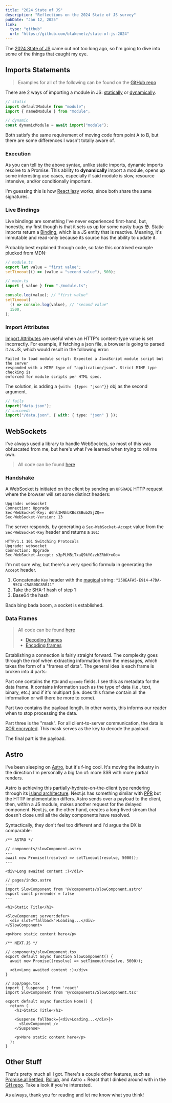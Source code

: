 ```yaml
---
title: "2024 State of JS"
description: "Reflections on the 2024 State of JS survey"
pubDate: "Jan 12, 2025"
link:
  type: "github"
  url: "https://github.com/blakenetz/state-of-js-2024"
---
```


The [2024 State of JS](https://2024.stateofjs.com/) came out not too long ago,
so I'm going to dive into some of the things that caught my eye.

## Imports Statements

> Examples for all of the following can be found on the
> [GitHub repo](https://github.com/blakenetz/state-of-js-2024/tree/main/packages/features)

There are 2 ways of importing a module in JS:
[statically](https://developer.mozilla.org/en-US/docs/Web/JavaScript/Reference/Statements/import)
or
[dynamically](https://developer.mozilla.org/en-US/docs/Web/JavaScript/Reference/Operators/import).

```js
// static
import defaultModule from "module";
import { namedModule } from "module";

// dynamic
const dynamicModule = await import("module");
```

Both satisfy the same requirement of moving code from point A to B, but there
are some differences I wasn't totally aware of.

### Execution

As you can tell by the above syntax, unlike static imports, dynamic imports
resolve to a Promise. This ability to **dynamically** import a module, opens up
some interesting use cases, especially if said module is slow, resource
intensive, and/or conditionally important.

I'm guessing this is how [React.lazy](https://react.dev/reference/react/lazy)
works, since both share the same signatures.

### Live Bindings

Live bindings are something I've never experienced first-hand, but, honestly, my
first though is that it sets us up for some nasty bugs 😳. Static imports return
a [Binding](https://developer.mozilla.org/en-US/docs/Glossary/Binding), which is
a JS entity that is reactive. Meaning, it's immutable and read-only because its
source has the ability to update it.

Probably best explained through code, so take this contrived example plucked
from MDN:

```ts
// module.ts
export let value = "first value";
setTimeout(() => (value = "second value"), 500);

// main.ts
import { value } from "./module.ts";

console.log(value); // "first value"
setTimeout(
  () => console.log(value), // "second value"
  1500,
);
```

### Import Attributes

[Import Attributes](https://developer.mozilla.org/en-US/docs/Web/JavaScript/Reference/Statements/import/with)
are useful when an HTTP's content-type value is set incorrectly. For example, if
fetching a json file, a browser is going to parsed it as JS, which would result
in the following error:

```http no-copy
Failed to load module script: Expected a JavaScript module script but the server
responded with a MIME type of "application/json". Strict MIME type checking is
enforced for module scripts per HTML spec.
```

The solution, is adding a `{with: {type: "json"}}` obj as the second argument.

```ts
// fails
import("data.json");
// succeeds
import("/data.json", { with: { type: "json" } });
```

## WebSockets

I've always used a library to handle WebSockets, so most of this was obfuscated
from me, but here's what I've learned when trying to roll me own.

> All code can be found
> [here](https://github.com/blakenetz/state-of-js-2024/blob/main/packages/features/server/webSocket.ts)

### Handshake

A WebSocket is initiated on the client by sending an `UPGRADE` HTTP request
where the browser will set some distinct headers:

```http no-copy
Upgrade: websocket
Connection: Upgrade
Sec-WebSocket-Key: dGhlIHNhbXBsZSBub25jZQ==
Sec-WebSocket-Version: 13
```

The server responds, by generating a `Sec-WebSocket-Accept` value from the
`Sec-WebSocket-Key` header and returns a `101`:

```http no-copy
HTTP/1.1 101 Switching Protocols
Upgrade: websocket
Connection: Upgrade
Sec-WebSocket-Accept: s3pPLMBiTxaQ9kYGzzhZRbK+xOo=
```

I'm not sure why, but there's a very specific formula in generating the `Accept`
header.

1. Concatenate `Key` header with the
   [magical](https://en.wikipedia.org/wiki/Magic_string) string:
   `"258EAFA5-E914-47DA-95CA-C5AB0DC85B11"`
2. Take the SHA-1 hash of step 1
3. Base64 the hash

Bada bing bada boom, a socket is established.

### Data Frames

> All code can be found
> [here](https://github.com/blakenetz/state-of-js-2024/blob/main/packages/features/server/webSocket.ts)
>
> - [Decoding frames](https://github.com/blakenetz/state-of-js-2024/blob/b1ecfc7e45c7cd7f90c50f8e6bdfc8b111aa26c2/packages/features/server/webSocket.ts#L77)
> - [Encoding frames](https://github.com/blakenetz/state-of-js-2024/blob/b1ecfc7e45c7cd7f90c50f8e6bdfc8b111aa26c2/packages/features/server/webSocket.ts#L137)

Establishing a connection is fairly straight forward. The complexity goes
through the roof when extracting information from the messages, which takes the
form of a "frames of data". The general idea is each frame is broken into 4
parts:

Part one contains the `FIN` and `opcode` fields. I see this as metadata for the
data frame. It contains information such as the type of data (i.e., text,
binary, etc.) and if it's multipart (i.e. does this frame contain all the
information or will there be more to come).

Part two contains the payload length. In other words, this informs our reader
when to stop processing the data.

Part three is the "mask". For all client-to-server communication, the data is
[XOR encrypted](https://en.wikipedia.org/wiki/XOR_cipher). This mask serves as
the key to decode the payload.

The final part is the payload.

## Astro

I've been sleeping on [Astro](https://astro.build/), but it's f-ing cool. It's
moving the industry in the direction I'm personally a big fan of: more SSR with
more partial renders.

Astro is achieving this partially-hydrate-on-the-client type rendering through
its [island architecture](https://docs.astro.build/en/guides/server-islands/).
Next.js has something similar with
[PPR](https://nextjs.org/docs/app/building-your-application/rendering/partial-prerendering)
but the HTTP implementation differs. Astro sends over a payload to the client,
then, within a JS module, makes another request for the delayed component.
Next.js, on the other hand, creates a long-lived stream that doesn't close until
all the delay components have resolved.

Syntactically, they don't feel too different and I'd argue the DX is comparable:

```tsx
/** ASTRO */

// components/slowComponent.astro
---
await new Promise((resolve) => setTimeout(resolve, 5000));
---

<div>Long awaited content :)</div>

// pages/index.astro
---
import SlowComponent from '@/components/slowComponent.astro'
export const prerender = false
---

<h1>Static Title</h1>

<SlowComponent server:defer>
  <div slot="fallback">Loading...</div>
</SlowComponent>

<p>More static content here</p>
```

```tsx
/** NEXT.JS */

// components/slowComponent.tsx
export default async function SlowComponent() {
  await new Promise((resolve) => setTimeout(resolve, 5000));

  <div>Long awaited content :)</div>
}

// app/page.tsx
import { Suspense } from 'react'
import SlowComponent from '@/components/SlowComponent.tsx'

export default async function Home() {
  return (
    <h1>Static Title</h1>

    <Suspense fallback={<div>Loading...</div>}>
      <SlowComponent />
    </Suspense>

    <p>More static content here</p>
  );
}
```

## Other Stuff

That's pretty much all I got. There's a couple other features, such as
[Promise.allSettled](https://developer.mozilla.org/en-US/docs/Web/JavaScript/Reference/Global_Objects/Promise/allSettled),
[Rollup](https://rollupjs.org/), and Astro + React that I dinked around with in
the [GH repo](https://github.com/blakenetz/state-of-js-2024). Take a look if
you're interested.

As always, thank you for reading and let me know what you think!
